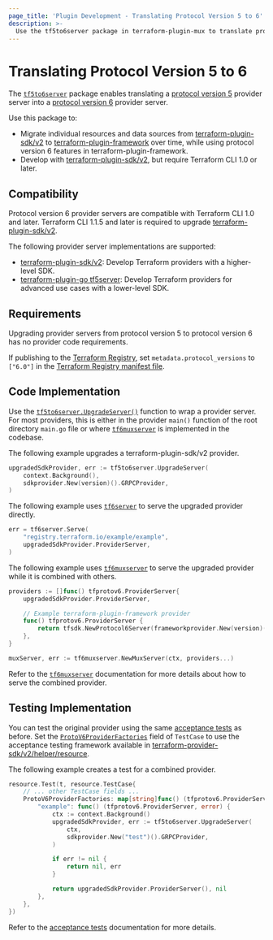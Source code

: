 ```yaml
---
page_title: 'Plugin Development - Translating Protocol Version 5 to 6'
description: >-
  Use the tf5to6server package in terraform-plugin-mux to translate protocol version 5 providers to protocol version 6.
---
```


# Translating Protocol Version 5 to 6

The [`tf5to6server`](https://pkg.go.dev/github.com/hashicorp/terraform-plugin-mux/tf5to6server) package enables translating a [protocol version 5](/plugin/how-terraform-works#protocol-version-5)  provider server into a [protocol version 6](/plugin/how-terraform-works#protocol-version-6)  provider server.

Use this package to:

* Migrate individual resources and data sources from [terraform-plugin-sdk/v2](/plugin/sdkv2/sdk-intro) to [terraform-plugin-framework](/plugin/framework) over time, while using protocol version 6 features in terraform-plugin-framework.
* Develop with [terraform-plugin-sdk/v2](/plugin/sdkv2/sdk-intro), but require Terraform CLI 1.0 or later.

## Compatibility

Protocol version 6 provider servers are compatible with Terraform CLI 1.0 and later. Terraform CLI 1.1.5 and later is required to upgrade [terraform-plugin-sdk/v2](/plugin/sdkv2/sdkv2-intro).

The following provider server implementations are supported:

* [terraform-plugin-sdk/v2](/plugin/sdkv2/sdkv2-intro): Develop Terraform providers with a higher-level SDK.
* [terraform-plugin-go tf5server](https://pkg.go.dev/github.com/hashicorp/terraform-plugin-go/tfprotov5/tf5server): Develop Terraform providers for advanced use cases with a lower-level SDK.

## Requirements

Upgrading provider servers from protocol version 5 to protocol version 6 has no provider code requirements.

If publishing to the [Terraform Registry](/registry), set `metadata.protocol_versions` to `["6.0"]` in the [Terraform Registry manifest file](https://www.terraform.io/registry/providers/publishing#terraform-registry-manifest-file).

## Code Implementation

Use the [`tf5to6server.UpgradeServer()`](https://pkg.go.dev/github.com/hashicorp/terraform-plugin-mux/tf5to6server#UpgradeServer) function to wrap a provider server. For most providers, this is either in the provider `main()` function of the root directory `main.go` file or where [`tf6muxserver`](/plugin/mux/combining-protocol-version-6-providers) is implemented in the codebase.

The following example upgrades a terraform-plugin-sdk/v2 provider.

```go
upgradedSdkProvider, err := tf5to6server.UpgradeServer(
	context.Background(),
	sdkprovider.New(version)().GRPCProvider,
)
```

The following example uses [`tf6server`](https://pkg.go.dev/github.com/hashicorp/terraform-plugin-go/tfprotov6/tf6server) to serve the upgraded provider directly.

```go
err = tf6server.Serve(
	"registry.terraform.io/example/example",
	upgradedSdkProvider.ProviderServer,
)
```

The following example uses [`tf6muxserver`](/plugin/mux/combining-protocol-version-6-providers) to serve the upgraded provider while it is combined with others.

```go
providers := []func() tfprotov6.ProviderServer{
	upgradedSdkProvider.ProviderServer,

	// Example terraform-plugin-framework provider
	func() tfprotov6.ProviderServer {
		return tfsdk.NewProtocol6Server(frameworkprovider.New(version)())
	},
}

muxServer, err := tf6muxserver.NewMuxServer(ctx, providers...)
```

Refer to the [`tf6muxserver`](/plugin/mux/combining-protocol-version-6-providers) documentation for more details about how to serve the combined provider.

## Testing Implementation

You can test the original provider using the same [acceptance tests](/plugin/sdkv2/testing/acceptance-tests) as before. Set the [`ProtoV6ProviderFactories`](https://pkg.go.dev/github.com/hashicorp/terraform-plugin-sdk/v2/helper/resource#TestCase.ProtoV6ProviderFactories) field of `TestCase` to use the acceptance testing framework available in [terraform-provider-sdk/v2/helper/resource](https://pkg.go.dev/github.com/hashicorp/terraform-plugin-sdk/v2/helper/resource).

The following example creates a test for a combined provider.

```go
resource.Test(t, resource.TestCase{
	// ... other TestCase fields ...
	ProtoV6ProviderFactories: map[string]func() (tfprotov6.ProviderServer, error) {
		"example": func() (tfprotov6.ProviderServer, error) {
			ctx := context.Background()
			upgradedSdkProvider, err := tf5to6server.UpgradeServer(
				ctx,
				sdkprovider.New("test")().GRPCProvider,
			)

			if err != nil {
				return nil, err
			}

			return upgradedSdkProvider.ProviderServer(), nil
		},
	},
})
```

Refer to the [acceptance tests](/plugin/sdkv2/testing/acceptance-tests) documentation for more details.
